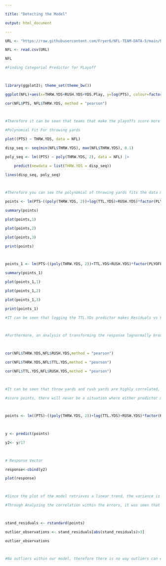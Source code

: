 ---

title: "Detecting the Model"

output: html_document

---
 

```{r}

URL <- "https://raw.githubusercontent.com/Fryer6/NFL-TEAM-DATA-5/main/NFL%20Capstone%20Team%204%20CSV.csv"

NFL <- read.csv(URL)

NFL

```

 

```{r}

#Finding Categorial Predictor for PLayoff

 

library(ggplot2); theme_set(theme_bw())

ggplot(NFL)+aes(x=THRW.YDS+RUSH.YDS+YDS.Play, y=log(PTS), colour=factor(PLYOFF))+geom_point()+geom_smooth(method='lm', se=FALSE, formula='y~x')

cor(NFL$PTS, NFL$THRW.YDS, method = "pearson")

 

#Therefore it can be seen that teams that make the playoffs score more points during the regular season and should be used as a categorical predictor

```


```{r}

#Polynomial Fit For throwing yards

plot((PTS) ~ THRW.YDS, data = NFL)

disp_seq <- seq(min(NFL$THRW.YDS), max(NFL$THRW.YDS), 0.1)

poly_seq <- lm((PTS) ~ poly(THRW.YDS, 2), data = NFL) |>

    predict(newdata = list(THRW.YDS = disp_seq))

lines(disp_seq, poly_seq)

 

#Therefore you can see the polynomial of throwing yards fits the data more accurately based on the data

```

 

```{r}

points <- lm(PTS~((poly(THRW.YDS, 2))+log(TTL.YDS)+RUSH.YDS)*factor(PLYOFF),data=NFL)

summary(points)

plot(points,1)

plot(points,2)

plot(points,3)

print(points)

 

```

 
```{r}

points_1 <- lm(PTS~((poly(THRW.YDS, 2))+TTL.YDS+RUSH.YDS)*factor(PLYOFF),data=NFL)

summary(points_1)

plot(points_1,1)

plot(points_1,2)

plot(points_1,3)

print(points_1)

```

```{r}

#IT can be seen that logging the TTL.YDs predictor makes Residuals vs Fitted better, QQ plot is similar and the Scale-Location plot is also better. Therefore logging the predictor makes the model more accurate

 

#Furthermore, an analysis of transforming the response lognormally brought issues with the model, as the response vector analyzed afterwards was retrieved with low accuracy. ie. Accuracy of model was  hurt significantly with a lognormal transformation.

 

```

 

```{r}

cor(NFL$THRW.YDS,NFL$RUSH.YDS,method = "pearson")

cor(NFL$THRW.YDS,NFL$TTL.YDS,method = "pearson")

cor(NFL$TTL.YDS,NFL$RUSH.YDS,method = "pearson")

 

#It can be seen that throw yards and rush yards are highly correlated, but due to the nature of football and both being utilized by NFL teams to

#score points, there will never be a situation where either predictor maintains a coefficient (beta) of 0 in a model with relation to pointsas the response.

 

```

 

```{r}

points <- lm((PTS)~((poly(THRW.YDS, 2))+log(TTL.YDS)+RUSH.YDS)*factor(PLYOFF),data=NFL)

 

y <- predict(points)

y2<- y/17

 

# Response Vector

response<-cbind(y2)

plot(response)

 

#Since the plot of the model retrieves a linear trend, the variance is stable in our model

```

```{r}

#Through Analyzing the correlation within the errors, it was seen that such was non-existent within our generated model

 

```

 

```{r}

stand_residuals <- rstandard(points)

outlier_observations <- stand_residuals[abs(stand_residuals)>3]

outlier_observations

 

#No outliers within our model, therefore there is no way outliers can exist within multiple dimensions within our model.

```
